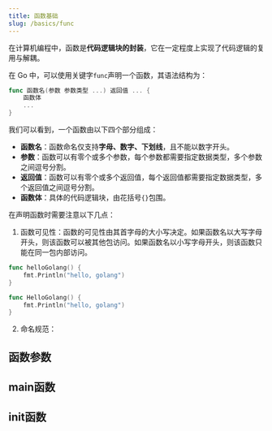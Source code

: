 ```yaml
---
title: 函数基础
slug: /basics/func
---
```



<!--package-->

在计算机编程中，函数是**代码逻辑块的封装**，它在一定程度上实现了代码逻辑的复用与解耦。

在 Go 中，可以使用关键字`func`声明一个函数，其语法结构为：

```go
func 函数名(参数 参数类型 ...) 返回值 ... {
    函数体
    ...
}
```

我们可以看到，一个函数由以下四个部分组成：

- **函数名**：函数命名仅支持**字母、数字、下划线**，且不能以数字开头。
- **参数**：函数可以有零个或多个参数，每个参数都需要指定数据类型，多个参数之间逗号分割。
- **返回值**：函数可以有零个或多个返回值，每个返回值都需要指定数据类型，多个返回值之间逗号分割。
- **函数体**：具体的代码逻辑块，由花括号`{}`包围。


在声明函数时需要注意以下几点：

1. 函数可见性：函数的可见性由其首字母的大小写决定。如果函数名以大写字母开头，则该函数可以被其他包访问。如果函数名以小写字母开头，则该函数只能在同一包内部访问。

```go
func helloGolang() {
    fmt.Println("hello, golang")
}

func HelloGolang() {
    fmt.Println("hello, golang")
}
```

2. 命名规范：





## 函数参数

## main函数

## init函数
